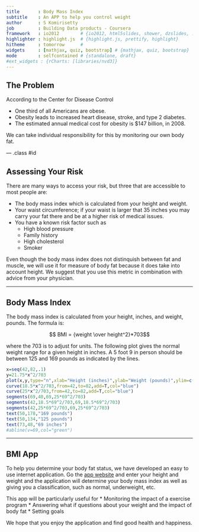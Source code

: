 ```yaml
---
title       : Body Mass Index
subtitle    : An APP to help you control weight
author      : S Komirisetty
job         : Building Data products - Coursera
framework   : io2012        # {io2012, html5slides, shower, dzslides, ...}
highlighter : highlight.js  # {highlight.js, prettify, highlight}
hitheme     : tomorrow      # 
widgets     : [mathjax, quiz, bootstrap] # {mathjax, quiz, bootstrap}
mode        : selfcontained # {standalone, draft}
#ext_widgets : {rCharts: [libraries/nvd3]}
---
```


## The Problem

According to the Center for Disease Control

* One third of all Americans are obese.
* Obesity leads to increased heart disease, stroke, and type 2 diabetes.
* The estimated annual medical cost for obesity is $147 billion, in 2008.

We can take individual responsibility for this by monitoring our own body fat.

--- .class #id 

## Assessing Your Risk

There are many ways to access your risk, but three that are accessible to most people are:

* The body mass index which is calculated from your height and weight.
* Your waist circumference; if your waist is larger that 35 inches you may carry your fat there and be at a higher risk of medical issues.
* You have a known risk factor such as
  * High blood pressure
  * Family history
  * High cholesterol
  * Smoker  
  
Even though the body mass index does not distinquish between fat and muscle, we will use it for measure of body fat because it does take into account height.  We suggest that you use this metric in combination with advice from your physician.

---  


## Body Mass Index

The body mass index is calculated from your height, inches, and weight, pounds.  The formula is:

$$ BMI = {weight \over height^2}*703$$

where the 703 is to adjust for units.  The following plot gives the normal weight range for a given height in inches.  A 5 foot 9 in person should be between 125 and 169 pounds as indicated by the lines.  

```r
x=seq(42,82,.1)
y=21.75*x^2/703
plot(x,y,type="n",xlab="Height (inches)",ylab="Weight (pounds)",ylim=c(40,240))
curve(18.5*x^2/703,from=42,to=82,add=T,col="blue")
curve(25*x^2/703,from=42,to=82,add=T,col="blue")
segments(69,40,69,25*69^2/703)
segments(42,18.5*69^2/703,69,18.5*69^2/703)
segments(42,25*69^2/703,69,25*69^2/703)
text(50,178,"169 pounds")
text(50,134,"125 pounds")
text(73,48,"69 inches")
#abline(v=69,col="green")
```  

    


---

## BMI App

To help you determine your body fat status, we have developed an easy to use internet application.  Go the [app website](https://bawcos.shinyapps.io/BMI_Calculator/) and enter your height and weight and the application will determine your body mass index as well as giving you a classification, such as normal, underweight, etc.  

This app will be particularly useful for
* Monitoring the impact of a exercise program
* Answering what if questions about your weight and the impact of body fat
* Setting goals  

We hope that you enjoy the application and find good health and happiness. 

